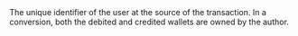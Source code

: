 <ResponseField name="AuthorId" type="string" >    
The unique identifier of the user at the source of the transaction. In a conversion, both the debited and credited wallets are owned by the author.  
</ResponseField>